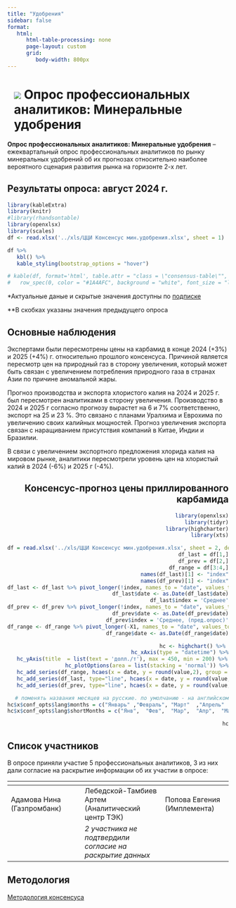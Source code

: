 ```yaml
---
title: "Удобрения"
sidebar: false
format:
   html:
      html-table-processing: none
      page-layout: custom
      grid:
         body-width: 800px
---
```


# ![](../images/icon-agro.svg)  Опрос профессиональных аналитиков: Минеральные удобрения {.my-custom-class style="margin-left:3%;"}

::::::::::: grid
::: {.g-col-12 .g-col-sm-12 .g-col-xs-12 .g-col-xl-10 .g-col-md-6 .g-col-lg-6}
**Опрос профессиональных аналитиков: Минеральные удобрения** -- ежеквартальный опрос профессиональных аналитиков по рынку минеральных удобрений об их прогнозах относительно наиболее вероятного сценария развития рынка на горизонте 2-х лет.
:::

::: {.g-col-12 .g-col-sm-12 .g-col-xs-12 .g-col-xl-10 .g-col-md-6 .g-col-lg-6}
## Результаты опроса: август 2024 г.

```r
library(kableExtra)
library(knitr)
#library(rhandsontable)
library(openxlsx)
library(scales)
df <- read.xlsx('../xls/ЦЦИ Консенсус мин.удобрения.xlsx', sheet = 1)

df %>%
   kbl() %>%
   kable_styling(bootstrap_options = "hover")

# kable(df, format='html', table.attr = "class = \"consensus-table\"", digits=1, lable = TRUE) %>%
#   row_spec(0, color = "#1A4AFC", background = "white", font_size = "larger", bold = TRUE, align = "right")
```

\*Актуальные даные и скрытые значения доступны по [подписке](../subscribe.qmd)

\*\*В скобках указаны значения предыдущего опроса
:::

::: {.g-col-12 .g-col-sm-12 .g-col-xs-12 .g-col-xl-5 .g-col-md-6 .g-col-lg-6}
## Основные наблюдения

Экспертами были пересмотрены цены на карбамид в конце 2024 (+3%) и 2025 (+4%) г. относительно прошлого консенсуса. Причиной является пересмотр цен на природный газ в сторону увеличения, который может быть связан с увеличением потребления природного газа в странах Азии по причине аномальной жары.

Прогноз производства и экспорта хлористого калия на 2024 и 2025 г. был пересмотрен аналитиками в сторону увеличения. Производство в 2024 и 2025 г согласно прогнозу вырастет на 6 и 7% соответственно, экспорт на 25 и 23 %. Это связано с планами Уралхима и Еврохима по увеличению своих калийных мощностей. Прогноз увеличения экспорта связан с наращиванием присутствия компаний в Китае, Индии и Бразилии.

В связи с увеличением экспортного предложения хлорида калия на мировом рынке, аналитики пересмотрели уровень цен на хлористый калий в 2024 (-6%) и 2025 г (-4%).
:::

:::: {.g-col-12 .g-col-sm-12 .g-col-xs-12 .g-col-xl-5 .g-col-md-6 .g-col-lg-6}
::: {style="text-align: right"}
## Консенсус-прогноз цены приллированного карбамида

```r
library(openxlsx)
library(tidyr)
library(highcharter)
library(xts)

df = read.xlsx('../xls/ЦЦИ Консенсус мин.удобрения.xlsx', sheet = 2, detectDates = TRUE)
df_last = df[1,]
df_prev = df[2,]
df_range = df[3:4,]
names(df_last)[1] <- "index"
names(df_prev)[1] <- "index"
df_last <- df_last %>% pivot_longer(!index, names_to = "date", values_to = 'value')
df_last$date <- as.Date(df_last$date)
df_last$index = 'Среднее'
df_prev <- df_prev %>% pivot_longer(!index, names_to = "date", values_to = 'value')
df_prev$date <- as.Date(df_prev$date)
df_prev$index = 'Среднее, (пред.опрос)'
df_range <- df_range %>% pivot_longer(-X1, names_to = "date", values_to = 'value')
df_range$date <- as.Date(df_range$date)

hc <- highchart() %>% 
   hc_xAxis(type = "datetime") %>%
   hc_yAxis(title  = list(text = 'долл./т'), max = 450, min = 200) %>% 
   hc_plotOptions(area = list(stacking = 'normal')) %>%
   hc_add_series(df_range, hcaes(x = date, y = round(value,2), group = X1), type = 'area', color = c('#d1e5ff','#ffffff')) %>%
   hc_add_series(df_last, type="line", hcaes(x = date, y = round(value,2), group=index), color = "#1A4AFC", dataLabels = TRUE) %>%
   hc_add_series(df_prev, type="line", hcaes(x = date, y = round(value,2), group=index), color = "#1A4AFC", dashStyle = "ShortDash")

# поменять названия месяцев на русские. по умолчанию - на английском
hc$x$conf_opts$lang$months = c("Январь"	,"Февраль",	"Март"	,"Апрель"	,"Май",	"Июнь", "Июль",	"Август",	"Сентябрь",	"Октябрь",	"Ноябрь",	"Декабрь")
hc$x$conf_opts$lang$shortMonths = c("Янв", 	"Фев",	"Мар",	"Апр",	"Май",	"Июн",	"Июл",	"Авг",	"Сен",	"Окт",	"Ноя",	"Дек")

hc
```
:::
::::

::: {.g-col-12 .g-col-sm-12 .g-col-xs-12 .g-col-xl-10 .g-col-md-6 .g-col-lg-6}
## Список участников

В опросе приняли участие 5 профессиональных аналитиков, 3 из них дали согласие на раскрытие информации об их участии в опросе:

| <!-- --> | <!-- --> | <!-- --> |
|------------------------|--------------------------|----------------------|
| Адамова Нина (Газпромбанк) | Лебедской-Тамбиев Артем (Аналитический центр ТЭК) | Попова Евгения (Имплемента) |
|  | *2 участника не подтвердили согласие на раскрытие данных* |  |
:::

:::: {.g-col-12 .g-col-sm-12 .g-col-xs-12 .g-col-xl-4 .g-col-md-6 .g-col-lg-6}
::: {style="text-align: left"}
## Методология

[Методология консенсуса](../methodology/methodology-consensus-pbc.qmd)
:::
::::
:::::::::::
